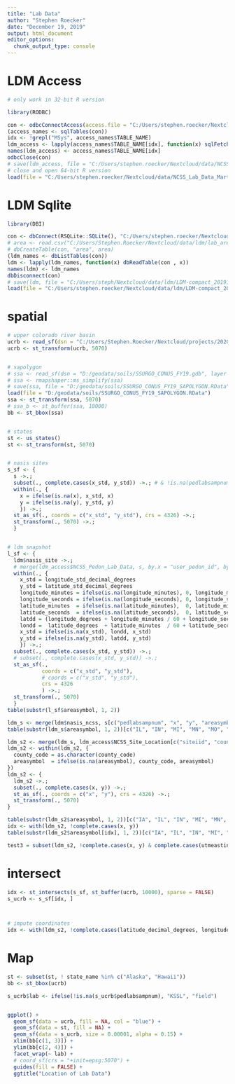 ```yaml
---
title: "Lab Data"
author: "Stephen Roecker"
date: "December 19, 2019"
output: html_document
editor_options: 
  chunk_output_type: console
---
```



# LDM Access

```r

# only work in 32-bit R version

library(RODBC)

con <- odbcConnectAccess(access.file = "C:/Users/stephen.roecker/Nextcloud/data/ldm/NCSS_Lab_Data_Mart_09142018.mdb")
(access_names <- sqlTables(con))
idx <- !grepl("MSys", access_names$TABLE_NAME)
ldm_access <- lapply(access_names$TABLE_NAME[idx], function(x) sqlFetch(con , x, as.is = TRUE))
names(ldm_access) <- access_names$TABLE_NAME[idx]
odbcClose(con)
# save(ldm_access, file = "C:/Users/stephen.roecker/Nextcloud/data/NCSS_Lab_Data_Mart_09142018.RData")
# close and open 64-bit R version
load(file = "C:/Users/stephen.roecker/Nextcloud/data/NCSS_Lab_Data_Mart_09142018.RData")

```



# LDM Sqlite

```r

library(DBI)

con <- dbConnect(RSQLite::SQLite(), "C:/Users/stephen.roecker/Nextcloud/data/ldm/LDM-compact_20191231.sqlite")
# area <- read.csv("C:/Users/Stephen.Roecker/Nextcloud/data/ldm/lab_area.txt", stringsAsFactors = FALSE)
# dbCreateTable(con, "area", area)
(ldm_names <- dbListTables(con))
ldm <- lapply(ldm_names, function(x) dbReadTable(con , x))
names(ldm) <- ldm_names
dbDisconnect(con)
# save(ldm, file = "C:/Users/steph/Nextcloud/data/ldm/LDM-compact_20191231.RData")
load(file = "C:/Users/stephen.roecker/Nextcloud/data/ldm/LDM-compact_20191231.RData")

```



# spatial

```r

# upper colorado river basin
ucrb <- read_sf(dsn = "C:/Users/Stephen.Roecker/Nextcloud/projects/2020_methodology_comparison", layer = "CO_River_watershed_Meade_alb")
ucrb <- st_transform(ucrb, 5070)


# sapolygon
# ssa <- read_sf(dsn = "D:/geodata/soils/SSURGO_CONUS_FY19.gdb", layer = "SAPOLYGON", precision = 1)
# ssa <- rmapshaper::ms_simplify(ssa)
# save(ssa, file = "D:/geodata/soils/SSURGO_CONUS_FY19_SAPOLYGON.RData")
load(file = "D:/geodata/soils/SSURGO_CONUS_FY19_SAPOLYGON.RData")
ssa <- st_transform(ssa, 5070)
# ssa_b <- st_buffer(ssa, 10000)
bb <- st_bbox(ssa)


# states
st <- us_states()
st <- st_transform(st, 5070)


# nasis sites
s_sf <- {
  s ->.;
  subset(., complete.cases(x_std, y_std)) ->.; # & !is.na(pedlabsampnum)
  within(., {
    x = ifelse(is.na(x), x_std, x)
    y = ifelse(is.na(y), y_std, y)
    }) ->.;
  st_as_sf(., coords = c("x_std", "y_std"), crs = 4326) ->.;
  st_transform(., 5070) ->.;
  }


# ldm snapshot
l_sf <- {
  ldm$nasis_site ->.;
  # merge(ldm_access$NCSS_Pedon_Lab_Data, s, by.x = "user_pedon_id", by.y = "upedonid", all.x = TRUE) ->.;
  within(., {
    x_std = longitude_std_decimal_degrees
    y_std = latitude_std_decimal_degrees
    longitude_minutes = ifelse(is.na(longitude_minutes), 0, longitude_minutes)
    longitude_seconds = ifelse(is.na(longitude_seconds), 0, longitude_seconds)
    latitude_minutes  = ifelse(is.na(latitude_minutes),  0, latitude_minutes)
    latitude_seconds  = ifelse(is.na(latitude_seconds),  0, latitude_seconds)
    latdd = (longitude_degrees + longitude_minutes / 60 + longitude_seconds / 60) * -1
    londd =  latitude_degrees  + latitude_minutes  / 60 + latitude_seconds  / 60
    x_std = ifelse(is.na(x_std), londd, x_std)
    y_std = ifelse(is.na(y_std), latdd, y_std)
    }) ->.;
  subset(., complete.cases(x_std, y_std)) ->.;
  # subset(., complete.cases(x_std, y_std)) ->.;
  st_as_sf(.,
           coords = c("x_std", "y_std"),
           # coords = c("x_std", "y_std"), 
           crs = 4326
           ) ->.;
  st_transform(., 5070)
  }
table(substr(l_sf$areasymbol, 1, 2))

ldm_s <- merge(ldm$nasis_ncss, s[c("pedlabsampnum", "x", "y", "areasymbol", "utmzone", "utmeasting", "utmnorthing", "horizdatnm")], by = "pedlabsampnum", all.x = TRUE)
table(substr(ldm_s$areasymbol, 1, 2))[c("IL", "IN", "MI", "MN", "MO", "OH", "WI")]

ldm_s2 <- merge(ldm_s, ldm_access$NCSS_Site_Location[c("siteiid", "county_code")], by = "siteiid", all.x = TRUE)
ldm_s2 <- within(ldm_s2, {
  county_code = as.character(county_code)
  areasymbol  = ifelse(is.na(areasymbol), county_code, areasymbol)
})
ldm_s2 <- {
  ldm_s2 ->.;
  subset(., complete.cases(x, y)) ->.;
  st_as_sf(., coords = c("x", "y"), crs = 4326) ->.;
  st_transform(., 5070)
}

table(substr(ldm_s2$areasymbol, 1, 2))[c("IA", "IL", "IN", "MI", "MN", "MO", "OH", "WI")]
idx <- with(ldm_s2, !complete.cases(x, y))
table(substr(ldm_s2$areasymbol[idx], 1, 2))[c("IA", "IL", "IN", "MI", "MN", "OH", "WI")]

test3 = subset(ldm_s2, !complete.cases(x, y) & complete.cases(utmeasting, utmnorthing, utmzone, horizdatnm))

```



# intersect

```r

idx <- st_intersects(s_sf, st_buffer(ucrb, 10000), sparse = FALSE)
s_ucrb <- s_sf[idx, ]



# impute coordinates
idx <- with(ldm_s2, !complete.cases(latitude_decimal_degrees, longitude_decimal_degrees))

```



# Map

```r

st <- subset(st, ! state_name %in% c("Alaska", "Hawaii"))
bb <- st_bbox(ucrb)

s_ucrb$lab <- ifelse(!is.na(s_ucrb$pedlabsampnum), "KSSL", "field")


ggplot() +
  geom_sf(data = ucrb, fill = NA, col = "blue") +
  geom_sf(data = st, fill = NA) +
  geom_sf(data = s_ucrb, size = 0.00001, alpha = 0.15) +
  xlim(bb[c(1, 3)]) +
  ylim(bb[c(2, 4)]) +
  facet_wrap(~ lab) +
  # coord_sf(crs = "+init=epsg:5070") + 
  guides(fill = FALSE) +
  ggtitle("Location of Lab Data")

```